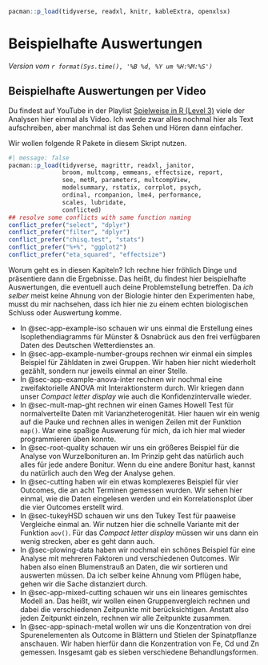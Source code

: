 ```r
pacman::p_load(tidyverse, readxl, knitr, kableExtra, openxlsx)
```

# Beispielhafte Auswertungen {#sec-beispiel-auswertung}

*Version vom `r format(Sys.time(), '%B %d, %Y um %H:%M:%S')`*

::: callout-tip
## Beispielhafte Auswertungen per Video

Du findest auf YouTube in der Playlist [Spielweise in R (Level 3)](https://www.youtube.com/playlist?list=PLe51bCp9JvEFZeYClBKad6yurjUzc8jXp) viele der Analysen hier einmal als Video. Ich werde zwar alles nochmal hier als Text aufschreiben, aber manchmal ist das Sehen und Hören dann einfacher.
:::

Wir wollen folgende R Pakete in diesem Skript nutzen.

```r
#| message: false
pacman::p_load(tidyverse, magrittr, readxl, janitor,
               broom, multcomp, emmeans, effectsize, report,
               see, metR, parameters, multcompView,
               modelsummary, rstatix, corrplot, psych,
               ordinal, rcompanion, lme4, performance,
               scales, lubridate,
               conflicted)
## resolve some conflicts with same function naming
conflict_prefer("select", "dplyr")
conflict_prefer("filter", "dplyr")
conflict_prefer("chisq.test", "stats")
conflict_prefer("%+%", "ggplot2")
conflict_prefer("eta_squared", "effectsize")
```

Worum geht es in diesen Kapiteln? Ich rechne hier fröhlich Dinge und präsentiere dann die Ergebnisse. Das heißt, du findest hier beispielhafte Auswertungen, die eventuell auch deine Problemstellung betreffen. Da *ich selber* meist keine Ahnung von der Biologie hinter den Experimenten habe, musst du mir nachsehen, dass ich hier nie zu einem echten biologischen Schluss oder Auswertung komme.

-   In @sec-app-example-iso schauen wir uns einmal die Erstellung eines Isoplethendiagramms für Münster & Osnabrück aus den frei verfügbaren Daten des Deutschen Wetterdienstes an.
-   In @sec-app-example-number-groups rechnen wir einmal ein simples Beispiel für Zähldaten in zwei Gruppen. Wir haben hier nicht wiederholt gezählt, sondern nur jeweils einmal an einer Stelle.
-   In @sec-app-example-anova-inter rechnen wir nochmal eine zweifaktorielle ANOVA mit Interaktionsterm durch. Wir kriegen dann unser *Compact letter display* wie auch die Konfidenzintervalle wieder.
-   In @sec-mult-map-ght rechnen wir einen Games Howell Test für normalverteilte Daten mit Varianzheterogenität. Hier hauen wir ein wenig auf die Pauke und rechnen alles in wenigen Zeilen mit der Funktion `map()`. War eine spaßige Auswerung für mich, da ich hier mal wieder programmieren üben konnte.
-   In @sec-root-quality schauen wir uns ein größeres Beispiel für die Analyse von Wurzelbonituren an. Im Prinzip geht das natürlich auch alles für jede andere Bonitur. Wenn du eine andere Bonitur hast, kannst du natürlich auch den Weg der Analyse gehen.
-   In @sec-cutting haben wir ein etwas komplexeres Beispiel für vier Outcomes, die an acht Terminen gemessen wurden. Wir sehen hier einmal, wie die Daten eingelesen werden und ein Korrelationsplot über die vier Outcomes erstellt wird.
-   In @sec-tukeyHSD schauen wir uns den Tukey Test für paaweise Vergleiche einmal an. Wir nutzen hier die schnelle Variante mit der Funktion `aov()`. Für das *Compact letter display* müssen wir uns dann ein wenig strecken, aber es geht dann auch.
-   In @sec-plowing-data haben wir nochmal ein schönes Beispiel für eine Analyse mit mehreren Faktoren und verschiedenen Outcomes. Wir haben also einen Blumenstrauß an Daten, die wir sortieren und auswerten müssen. Da ich selber keine Ahnung vom Pflügen habe, gehen wir die Sache distanziert durch.
-   In @sec-app-mixed-cutting schauen wir uns ein lineares gemischtes Modell an. Das heißt, wir wollen einen Gruppenvergleich rechnen und dabei die verschiedenen Zeitpunkte mit berücksichtigen. Anstatt also jeden Zeitpunkt einzeln, rechnen wir alle Zeitpunkte zusammen.
-   In @sec-app-spinach-metal wollen wir uns die Konzentration von drei Spurenelementen als Outcome in Blättern und Stielen der Spinatpflanze anschauen. Wir haben hierfür dann die Konzentration von Fe, Cd und Zn gemessen. Insgesamt gab es sieben verschiedene Behandlungsformen.

